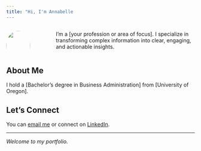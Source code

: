 ```yaml
---
title: "Hi, I'm Annabelle
---
```



::: {.columns}
::: {.column width="30%"}
![](https://placehold.co/530x530?text=images/headshot.jpg){width=100% style="border-radius: 50%;"}
:::
::: {.column width="70%" style="padding-left: 3rem;"}
I'm a [your profession or area of focus]. I specialize in transforming complex information into clear, engaging, and actionable insights.
:::
:::

## About Me

I hold a <span class="highlight">[Bachelor's degree in Business Administration]</span> from [University of Oregon].



## Let's Connect

You can [email me](mailto:annabelleelizabethh@gmail.com) or connect on [LinkedIn](www.linkedin.com/in/annabelle-p-736040190).

---

*Welcome to my portfolio.*
